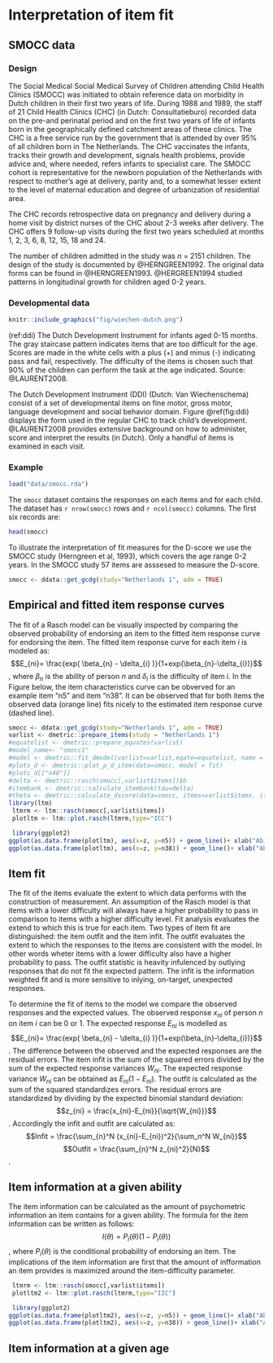 # Interpretation of item fit {#items}

## SMOCC data 

### Design

The Social Medical Social Medical Survey of Children attending Child
Health Clinics (SMOCC) was initiated to obtain reference data on
morbidity in Dutch children in their first two years of life. During
1988 and 1989, the staff of 21 Child Health Clinics (CHC) (in Dutch:
Consultatieburo) recorded data on the pre-and perinatal period and on
the first two years of life of infants born in the geographically
defined catchment areas of these clinics. The CHC is a free service
run by the government that is attended by over 95% of all children
born in The Netherlands. The CHC vaccinates the infants, tracks their
growth and development, signals health problems, provide advice and,
where needed, refers infants to specialist care. The SMOCC cohort is
representative for the newborn population of the Netherlands with
respect to mother's age at delivery, parity and, to a somewhat lesser
extent to the level of maternal education and degree of urbanization
of residential area.

The CHC records retrospective data on pregnancy and delivery during a
home visit by district nurses of the CHC about 2-3 weeks after
delivery. The CHC offers 9 follow-up visits during the first two years
scheduled at months 1, 2, 3, 6, 8, 12, 15, 18 and 24.

The number of children admitted in the study was $n$ = 2151 children.
The design of the study is documented by @HERNGREEN1992. The original
data forms can be found in @HERNGREEN1993. @HERGREEN1994 studied
patterns in longitudinal growth for children aged 0-2 years.

### Developmental data

```{r ddi, echo = FALSE, fig.cap = '(ref:ddi)'}
knitr::include_graphics("fig/wiechen-dutch.png")
```

(ref:ddi) The Dutch Development Instrument for infants aged 0-15 
months. The gray staircase pattern indicates items that are too 
difficult for the age. Scores are made in the white cells with
a plus (+) and minus (-) indicating pass and fail, respectively. 
The difficulty of the items is chosen such that 90% of the children 
can perform the task at the age indicated. Source: @LAURENT2008.

The Dutch Development Instrument (DDI) (Dutch: Van Wiechenschema) 
consist of a set of developmental items on fine motor, gross motor,
language development and social behavior domain. Figure 
\@ref(fig:ddi) displays the form used in the regular CHC to track 
child's development. @LAURENT2008 provides extensive background
on how to administer, score and interpret the results (in Dutch). 
Only a handful of items is examined in each visit.

### Example

```{r smocc-load, echo = FALSE}
load("data/smocc.rda")
```

The `smocc` dataset contains the responses on each items and for each
child. The dataset has `r nrow(smocc)` rows and `r ncol(smocc)`
columns. The first six records are:

```{r smocc-dim}
head(smocc)
```

To illustrate the interpretation of fit measures for the D-score we use the SMOCC study (Herngreen et al, 1993), which covers the age range 0-2 years. In the SMOCC study 57 items are asssesed to measure the D-score. 

```{r smocc data, include=FALSE}
smocc <- ddata::get_gcdg(study="Netherlands 1", adm = TRUE)

```


## Empirical and fitted item response curves

The fit of a Rasch model can be visually inspected by comparing the observed probability of endorsing an item to the fitted item response curve for endorsing the item. The fitted item response curve for each item $i$ is modeled as: $$E_{ni}= \frac{exp( \beta_{n} - \delta_{i} )}{1+exp(\beta_{n}-\delta_{i})}$$, where $\beta_n$ is the ability of person $n$ and $\delta_i$ is the difficulty of item $i$. In the Figure below, the item characteristics curve can be obverved for an example item "n5" and item "n38". It can be observed that for both items the observed data (orange line) fits nicely to the estimated item response curve (dashed line).  


```{r icc, include=FALSE}
smocc <- ddata::get_gcdg(study="Netherlands 1", adm = TRUE)
varlist <- dmetric::prepare_items(study = "Netherlands 1")
#equatelist <- dmetric::prepare_equates(varlist)
#model_name<- "smocc1"
#model <- dmetric::fit_dmodel(varlist=varlist,eqate=equatelist, name = model_name)
#plots_d <- dmetric::plot_p_d_item(data=smocc, model = fit)
#plots_d[["n40"]]
#delta <- dmetric::rasch(smocc[,varlist$items])$b
#itembank <- dmetric::calculate_itembank(tau=delta)
#theta <- dmetric::calculate_dscore(data=smocc, items=varlist$items, itembank=itembank)
library(ltm)
 ltmrm <- ltm::rasch(smocc[,varlist$items])
 plotltm <- ltm::plot.rasch(ltmrm,type="ICC")
```

```{r echo=FALSE}
 
 library(ggplot2)
ggplot(as.data.frame(plotltm), aes(x=z, y=n5)) + geom_line()+ xlab("Ability (theta)")+ ylab("Probability to pass")+ggtitle("Item Characteristic Curve", subtitle=paste(ddata::get_itemtable(items="n5")[1,c("item", "label")], collapse = ": "))
ggplot(as.data.frame(plotltm), aes(x=z, y=n38)) + geom_line()+ xlab("Ability (theta)")+ ylab("Probability to pass")+ggtitle("Item Characteristic Curve", subtitle=paste(ddata::get_itemtable(items="n38")[1,c("item", "label")], collapse = ": "))

```

## Item fit

The fit of the items evaluate the extent to which data performs with the construction of measurement. An assumption of the Rasch model is that items with a lower difficulty will always have a higher probability to pass in comparison to items with a higher difficulty level. Fit analysis evaluates the extend to which this is true for each item. Two types of item fit are distinguished: the item outfit and the item infit. The outfit evaluates the extent to which the responses to the items are consistent with the model. In other words wheter items with a lower difficulty also have a higher probability to pass. The outfit statistic is heavity infulenced by outlying responses that do not fit the expected pattern. The infit is the information weighted fit and is more sensitive to inlying, on-target, unexpected responses. 

To determine the fit of items to the model we compare the observed responses and the expected values. The observed response $x_{ni}$ of person $n$ on item $i$ can be $0$ or $1$. The expected response $E_{ni}$ is modelled as $$E_{ni}= \frac{exp( \beta_{n} - \delta_{i} )}{1+exp(\beta_{n}-\delta_{i})}$$. The difference between the observed and the expected responses are the residual errors. The item infit is the sum of the squared errors divided by the sum of the expected response variances $W_{ni}$. The expected response variance $W_{ni}$ can be obtained as $E_{ni}(1-E_{ni})$. The outfit is calculated as the sum of the squared standardizes errors. The residual errors are standardized by dividing by the expected binomial standard deviation: $$z_{ni} = \frac{x_{ni}-E_{ni}}{\sqrt{W_{ni}}}$$. Accordingly the infit and outfit are calculated as: $$Infit = \frac{\sum_{n}^N (x_{ni}-E_{ni})^2}{\sum_n^N W_{ni}}$$
   $$Outfit = \frac{\sum_{n}^N z_{ni}^2}{N}$$. 

## Item information at a given ability

The item information can be calculated as the amount of psychometric information an item contains for a given ability. The formula for the item information can be written as follows: $$I(\theta)=P_i(\theta)(1-P_i(\theta))$$, where $P_i(\theta)$ is the conditional probability of endorsing an item. 
The implications of the item information are first that the amount of infformation an item provides is maximized around the item-difficulty parameter. 

```{r, include=FALSE}
 ltmrm <- ltm::rasch(smocc[,varlist$items])
 plotltm2 <- ltm::plot.rasch(ltmrm,type="IIC")
```

```{r, echo=FALSE}
 library(ggplot2)
ggplot(as.data.frame(plotltm2), aes(x=z, y=n5)) + geom_line()+ xlab("Ability (theta)")+ ylab("Item information")+ggtitle("Item Characteristic Curve", subtitle=paste(ddata::get_itemtable(items="n5")[1,c("item", "label")], collapse = ": "))
ggplot(as.data.frame(plotltm2), aes(x=z, y=n38)) + geom_line()+ xlab("Ability (theta)")+ ylab("Item information")+ggtitle("Item Characteristic Curve", subtitle=paste(ddata::get_itemtable(items="n38")[1,c("item", "label")], collapse = ": "))

```



## Item information at a given age

```{r, include=FALSE}

```

